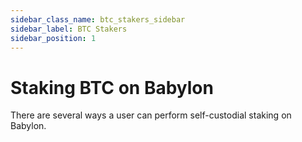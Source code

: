 ```yaml
---
sidebar_class_name: btc_stakers_sidebar
sidebar_label: BTC Stakers
sidebar_position: 1
---
```


# Staking BTC on Babylon

There are several ways a user can perform self-custodial staking on Babylon. 


<DocCardList />
